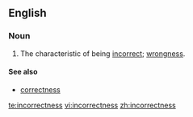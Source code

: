 ==English==
===Noun===
{{en-noun|es}}
# The characteristic of being [[incorrect]]; [[wrongness]].

====See also====
*[[correctness]]

[[te:incorrectness]]
[[vi:incorrectness]]
[[zh:incorrectness]]